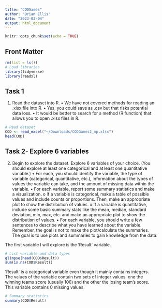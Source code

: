 ```yaml
---
title: "CODGames"
author: "Brian Ellis"
date: "2023-03-04"
output: html_document
---
```


```r
knitr::opts_chunk$set(echo = TRUE)
```

## Front Matter

```r
rm(list = ls())
# Load libraries
library(tidyverse)
library(readxl)
```


## Task 1

1. Read the dataset into R.
•	We have not covered methods for reading an .xlsx file into R. 
•	Yes, you could save as .csv but that risks potential data loss. 
•	It would be better to search for a method (R function) that allows you to open .xlsx files in R.

```r
# Read dataset
COD <- read_excel("~/Downloads/CODGames2_mp.xlsx")
head(COD)
```

## Task 2- Explore 6 variables

2. Begin to explore the dataset. Explore 6 variables of your choice. (You should explore at least one categorical and at least one quantitative variable.)
•	For each, you should identify the variable, the type of variable (categorical, quantitative, etc.), information about the types of values the variable can take, and the amount of missing data within the variable. 
•	For each variable, report some summary statistics and make a visualization.
o	If a variable is categorical, make a table of possible values and include counts or proportions. Then, make an appropriate plot to show the distribution of values.
o	If a variable is quantitative, include some basic summary stats like the mean, median, standard deviation, min, max, etc. and make an appropriate plot to show the distribution of values.
•	For each variable, you should write a few sentences to describe what you have learned about the variable. Remember, the goal is not to make the plot/calculate the summaries. The goal is to use plots and summaries to gain knowledge from the data.

The first variable I will explore is the 'Result' variable.
```r
# List variable and data types
glimpse(head(COD$Result))
sum(is.na(COD$Result))
```

'Result' is a categorical variable even though it mainly contains integers. The values of the variable contain two sets of integer values, one the winning teams score (usually 100) and the other the losing team's score. This variable contains 0 missing values.

```r
# Summary statistics
summary(COD$Result)
```

